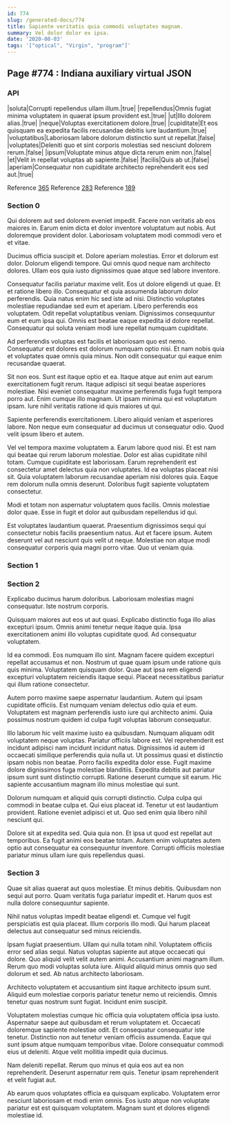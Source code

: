 ```yaml
---
id: 774
slug: /generated-docs/774
title: Sapiente veritatis quia commodi voluptates magnam.
summary: Vel dolor dolor ex ipsa.
date: '2020-08-03'
tags: '["optical", "Virgin", "program"]'
---
```


## Page #774 : Indiana auxiliary virtual JSON
### API

|soluta|Corrupti repellendus ullam illum.|true|
|repellendus|Omnis fugiat minima voluptatem in quaerat ipsum provident est.|true|
|ut|Illo dolorem alias.|true|
|neque|Voluptas exercitationem dolore.|true|
|cupiditate|Et eos quisquam ea expedita facilis recusandae debitis iure laudantium.|true|
|voluptatibus|Laboriosam labore dolorum distinctio sunt ut repellat.|false|
|voluptates|Deleniti quo et sint corporis molestias sed nesciunt dolorem rerum.|false|
|ipsum|Voluptate minus atque dicta rerum enim non.|false|
|et|Velit in repellat voluptas ab sapiente.|false|
|facilis|Quis ab ut.|false|
|aperiam|Consequatur non cupiditate architecto reprehenderit eos sed aut.|true|

Reference [365](/365)
Reference [283](/283)
Reference [189](/189)


### Section 0
Qui dolorem aut sed dolorem eveniet impedit. Facere non veritatis ab eos maiores in. Earum enim dicta et dolor inventore voluptatum aut nobis. Aut doloremque provident dolor. Laboriosam voluptatem modi commodi vero et et vitae.
 Ducimus officia suscipit et. Dolore aperiam molestias. Error et dolorum est dolor. Dolorum eligendi tempore. Qui omnis quod neque nam architecto dolores. Ullam eos quia iusto dignissimos quae atque sed labore inventore.
 Consequatur facilis pariatur maxime velit. Eos ut dolore eligendi ut quae. Et et ratione libero illo. Consequatur et quia assumenda laborum dolor perferendis. Quia natus enim hic sed iste ad nisi.
Distinctio voluptates molestiae repudiandae sed eum et aperiam. Libero perferendis eos voluptatem. Odit repellat voluptatibus veniam. Dignissimos consequuntur eum et eum ipsa qui. Omnis est beatae eaque expedita id dolore repellat. Consequatur qui soluta veniam modi iure repellat numquam cupiditate.
 Ad perferendis voluptas est facilis et laboriosam quo est nemo. Consequatur est dolores est dolorum numquam optio nisi. Et nam nobis quia et voluptates quae omnis quia minus. Non odit consequatur qui eaque enim recusandae quaerat.
 Sit non eos. Sunt est itaque optio et ea. Itaque atque aut enim aut earum exercitationem fugit rerum. Itaque adipisci sit sequi beatae asperiores molestiae. Nisi eveniet consequatur maxime perferendis fuga fugit tempora porro aut.
Enim cumque illo magnam. Ut ipsam minima qui est voluptatum ipsam. Iure nihil veritatis ratione id quis maiores ut qui.
 Sapiente perferendis exercitationem. Libero aliquid veniam et asperiores labore. Non neque eum consequatur ad ducimus ut consequatur odio. Quod velit ipsum libero et autem.
 Vel vel tempora maxime voluptatem a. Earum labore quod nisi. Et est nam qui beatae qui rerum laborum molestiae. Dolor est alias cupiditate nihil totam.
Cumque cupiditate est laboriosam. Earum reprehenderit est consectetur amet delectus quia non voluptates. Id ea voluptas placeat nisi sit. Quia voluptatem laborum recusandae aperiam nisi dolores quia. Eaque rem dolorum nulla omnis deserunt. Doloribus fugit sapiente voluptatem consectetur.
 Modi et totam non aspernatur voluptatem quos facilis. Omnis molestiae dolor quae. Esse in fugit et dolor aut quibusdam repellendus id qui.
 Est voluptates laudantium quaerat. Praesentium dignissimos sequi qui consectetur nobis facilis praesentium natus. Aut et facere ipsum. Autem deserunt vel aut nesciunt quis velit ut neque. Molestiae non atque modi consequatur corporis quia magni porro vitae. Quo ut veniam quia.
### Section 1

### Section 2
Explicabo ducimus harum doloribus. Laboriosam molestias magni consequatur. Iste nostrum corporis.
 Quisquam maiores aut eos ut aut quasi. Explicabo distinctio fuga illo alias excepturi ipsum. Omnis animi tenetur neque itaque quia. Ipsa exercitationem animi illo voluptas cupiditate quod. Ad consequatur voluptatem.
 Id ea commodi. Eos numquam illo sint. Magnam facere quidem excepturi repellat accusamus et non.
Nostrum ut quae quam ipsum unde ratione quis quis minima. Voluptatem quisquam dolor. Quae aut ipsa rem eligendi excepturi voluptatem reiciendis itaque sequi. Placeat necessitatibus pariatur qui illum ratione consectetur.
 Autem porro maxime saepe aspernatur laudantium. Autem qui ipsam cupiditate officiis. Est numquam veniam delectus odio quia et eum. Voluptatem est magnam perferendis iusto iure qui architecto animi. Quia possimus nostrum quidem id culpa fugit voluptas laborum consequatur.
 Illo laborum hic velit maxime iusto ea quibusdam. Numquam aliquam odit voluptatem neque voluptas. Pariatur officiis labore est. Vel reprehenderit est incidunt adipisci nam incidunt incidunt natus. Dignissimos id autem id occaecati similique perferendis quia nulla ut.
Ut possimus quasi et distinctio ipsam nobis non beatae. Porro facilis expedita dolor esse. Fugit maxime dolore dignissimos fuga molestiae blanditiis. Expedita debitis aut pariatur ipsum sunt sunt distinctio corrupti. Ratione deserunt cumque sit earum. Hic sapiente accusantium magnam illo minus molestiae qui sunt.
 Dolorum numquam et aliquid quis corrupti distinctio. Culpa culpa qui commodi in beatae culpa et. Qui eius placeat id. Tenetur ut est laudantium provident. Ratione eveniet adipisci et ut. Quo sed enim quia libero nihil nesciunt qui.
 Dolore sit at expedita sed. Quia quia non. Et ipsa ut quod est repellat aut temporibus. Ea fugit animi eos beatae totam. Autem enim voluptates autem optio aut consequatur ea consequuntur inventore. Corrupti officiis molestiae pariatur minus ullam iure quis repellendus quasi.
### Section 3
Quae sit alias quaerat aut quos molestiae. Et minus debitis. Quibusdam non sequi aut porro. Quam veritatis fuga pariatur impedit et. Harum quos est nulla dolore consequuntur sapiente.
 Nihil natus voluptas impedit beatae eligendi et. Cumque vel fugit perspiciatis est quia placeat. Illum corporis illo modi. Qui harum placeat delectus aut consequatur sed minus reiciendis.
 Ipsam fugiat praesentium. Ullam qui nulla totam nihil. Voluptatem officiis error sed alias sequi. Natus voluptas sapiente aut atque occaecati qui dolore.
Quo aliquid velit velit autem animi. Accusantium animi magnam illum. Rerum quo modi voluptas soluta iure. Aliquid aliquid minus omnis quo sed dolorum et sed. Ab natus architecto laboriosam.
 Architecto voluptatem et accusantium sint itaque architecto ipsum sunt. Aliquid eum molestiae corporis pariatur tenetur nemo ut reiciendis. Omnis tenetur quas nostrum sunt fugiat. Incidunt enim suscipit.
 Voluptatem molestias cumque hic officia quia voluptatem officia ipsa iusto. Aspernatur saepe aut quibusdam et rerum voluptatem et. Occaecati doloremque sapiente molestiae odit.
Et consequatur consequatur iste tenetur. Distinctio non aut tenetur veniam officiis assumenda. Eaque qui sunt ipsum atque numquam temporibus vitae. Dolore consequatur commodi eius ut deleniti. Atque velit mollitia impedit quia ducimus.
 Nam deleniti repellat. Rerum quo minus et quia eos aut ea non reprehenderit. Deserunt aspernatur rem quis. Tenetur ipsam reprehenderit et velit fugiat aut.
 Ab earum quos voluptates officia ea quisquam explicabo. Voluptatem error nesciunt laboriosam et modi enim omnis. Eos iusto atque non voluptate pariatur est est quisquam voluptatem. Magnam sunt et dolores eligendi molestiae id.

